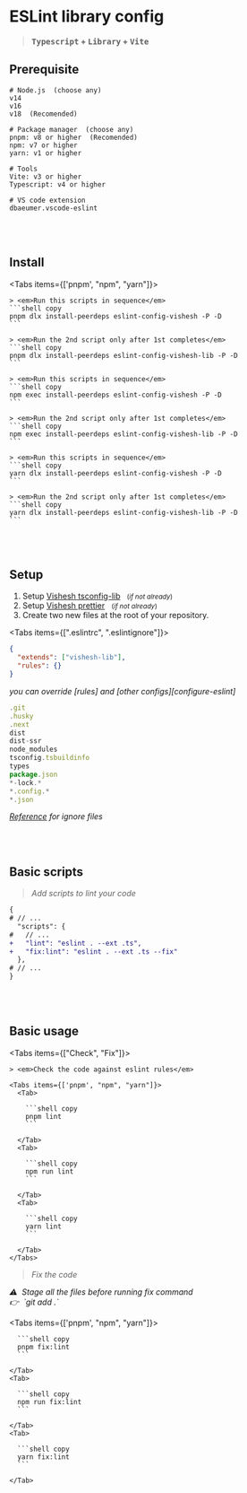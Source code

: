 
# ESLint library config

> **<kbd>Typescript</kbd> + <kbd>Library</kbd> + <kbd>Vite</kbd>**

## Prerequisite

```shell
# Node.js  (choose any)
v14
v16
v18  (Recomended)

# Package manager  (choose any)
pnpm: v8 or higher  (Recomended)
npm: v7 or higher
yarn: v1 or higher

# Tools
Vite: v3 or higher
Typescript: v4 or higher

# VS code extension
dbaeumer.vscode-eslint
```

<br />
<br />

## Install

<Tabs items={['pnpm', "npm", "yarn"]}>
  <Tab>

    > <em>Run this scripts in sequence</em>
    ```shell copy
    pnpm dlx install-peerdeps eslint-config-vishesh -P -D
    ```

    > <em>Run the 2nd script only after 1st completes</em>
    ```shell copy
    pnpm dlx install-peerdeps eslint-config-vishesh-lib -P -D
    ```

  </Tab>
  <Tab>

    > <em>Run this scripts in sequence</em>
    ```shell copy
    npm exec install-peerdeps eslint-config-vishesh -P -D
    ```

    > <em>Run the 2nd script only after 1st completes</em>
    ```shell copy
    npm exec install-peerdeps eslint-config-vishesh-lib -P -D
    ```

  </Tab>
  <Tab>

    > <em>Run this scripts in sequence</em>
    ```shell copy
    yarn dlx install-peerdeps eslint-config-vishesh -P -D
    ```

    > <em>Run the 2nd script only after 1st completes</em>
    ```shell copy
    yarn dlx install-peerdeps eslint-config-vishesh-lib -P -D
    ```

  </Tab>
</Tabs>

<br />
<br />

## Setup

1. Setup [Vishesh tsconfig-lib][tsconfig-lib] &nbsp;&nbsp;<small>(_if not already_)</small>
2. Setup [Vishesh prettier][prettier] &nbsp;&nbsp;<small>(_if not already_)</small>
3. Create two new files at the root of your repository.

<Tabs items={[".eslintrc", ".eslintignore"]}>

<Tab>

```json filename=".eslintrc" copy
{
  "extends": ["vishesh-lib"],
  "rules": {}
}
```

<Callout type="info">
  <em>you can override [rules] and [other configs][configure-eslint]</em>
</Callout>

</Tab>

<Tab>

```js filename=".eslintignore" copy
.git
.husky
.next
dist
dist-ssr
node_modules
tsconfig.tsbuildinfo
types
package.json
*-lock.*
*.config.*
*.json
```

<Callout type="info">_[Reference][eslint-ignore] for ignore files_</Callout>

</Tab>
</Tabs>

<br />
<br />

## Basic scripts

> <em>Add scripts to lint your code</em>

```diff filename="package.json"
{
# // ...
  "scripts": {
#   // ...
+   "lint": "eslint . --ext .ts",
+   "fix:lint": "eslint . --ext .ts --fix"
  },
# // ...
}
```

<br />
<br />

## Basic usage

<Tabs items={["Check", "Fix"]}>
  <Tab>

    > <em>Check the code against eslint rules</em>

    <Tabs items={['pnpm', "npm", "yarn"]}>
      <Tab>

        ```shell copy
        pnpm lint
        ```

      </Tab>
      <Tab>

        ```shell copy
        npm run lint
        ```

      </Tab>
      <Tab>

        ```shell copy
        yarn lint
        ```

      </Tab>
    </Tabs>

  </Tab>
  <Tab>

> <em>Fix the code</em>

<Callout type="warning" emoji="">
  <em>⚠️ &nbsp;Stage all the files before running fix command</em> <br />
  <em>👉 &nbsp;`git add .`</em>
</Callout>

  <Tabs items={['pnpm', "npm", "yarn"]}>
    <Tab>

      ```shell copy
      pnpm fix:lint
      ```

    </Tab>
    <Tab>

      ```shell copy
      npm run fix:lint
      ```

    </Tab>
    <Tab>

      ```shell copy
      yarn fix:lint
      ```

    </Tab>

  </Tabs>

  </Tab>
</Tabs>

[prettier]: /configs/prettier/base "Vishesh prettier documentation"
[tsconfig-lib]: /configs/tsconfig/lib "Vishesh library typescript documentation"
[rules]: https://eslint.org/docs/latest/rules "Eslint rules reference"
[configure-eslint]: https://eslint.org/docs/latest/use/configure/ "Configure ESlint"
[eslint-ignore]: https://eslint.org/docs/latest/use/configure/ignore#the-eslintignore-file "Eslint ignore official documentation"
